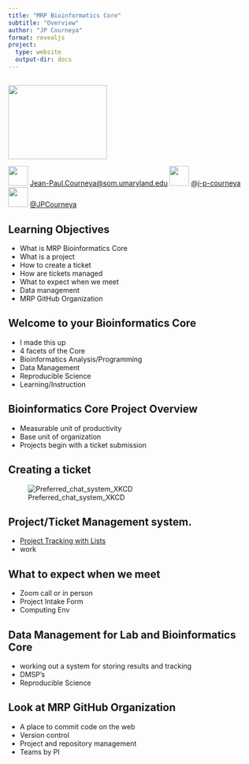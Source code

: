 ```yaml
---
title: "MRP Bioinformatics Core"
subtitle: "Overview"
author: "JP Courneya"
format: revealjs
project:
  type: website
  output-dir: docs
---
```


## {background-color="black" background-image="https://i.imgur.com/ImgSiCh.png"}

## {background-color="white"}

![](https://i.imgur.com/zvvYl4s.jpg){width=200 height=150}

![](https://i.imgur.com/HztmPlV.png){width=40 height=40} [Jean-Paul.Courneya@som.umaryland.edu](Jean-Paul.Courneya@som.umaryland.edu)
![](https://github.com/gauravghongde/social-icons/blob/master/PNG/Black/Github_black.png?raw=true){width=40 height=40} [@j-p-courneya](https://github.com/j-p-courneya)
![](https://github.com/gauravghongde/social-icons/blob/master/PNG/Black/Twitter_black.png?raw=true){width=40 height=40} [@JPCourneya](https://twitter.com/JPCourneya)

## Learning Objectives 

- What is MRP Bioinformatics Core
- What is a project
- How to create a ticket 
- How are tickets managed
- What to expect when we meet
- Data management
- MRP GitHub Organization

## Welcome to your Bioinformatics Core

- I made this up 
- 4 facets of the Core
- Bioinformatics Analysis/Programming
- Data Management
- Reproducible Science
- Learning/Instruction

## Bioinformatics Core Project Overview

- Measurable unit of productivity
- Base unit of organization
- Projects begin with a ticket submission

## Creating a ticket

![Preferred_chat_system_XKCD](https://imgs.xkcd.com/comics/preferred_chat_system.png)

## Project/Ticket Management system.

- [Project Tracking with Lists](https://somumaryland-my.sharepoint.com/:l:/g/personal/jean-paul_courneya_som_umaryland_edu/FIJFgWm1SfJCnP1ydGGz61UBXrutIkYSG-CHGr71CxEQsA?e=6Vv3WL)
- work

## What to expect when we meet

- Zoom call or in person
- Project Intake Form 
- Computing Env

## Data Management for Lab and Bioinformatics Core

- working out a system for storing results and tracking
- DMSP's
- Reproducible Science

## Look at MRP GitHub Organization

- A place to commit code on the web
- Version control
- Project and repository management
- Teams by PI